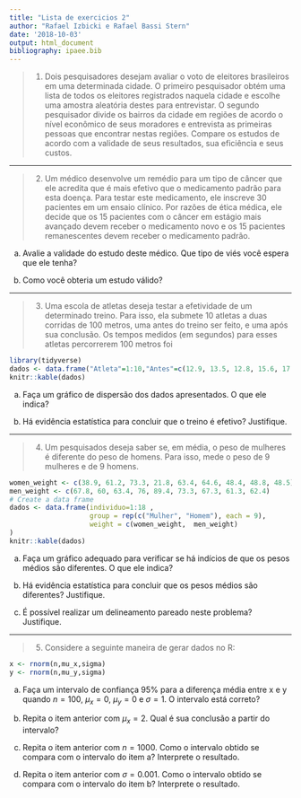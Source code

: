 ```yaml
---
title: "Lista de exercicios 2"
author: "Rafael Izbicki e Rafael Bassi Stern"
date: '2018-10-03'
output: html_document
bibliography: ipaee.bib
---
```


> 1. Dois pesquisadores desejam
avaliar o voto de eleitores brasileiros em
uma determinada cidade. O primeiro pesquisador
obtém uma lista de todos os eleitores registrados naquela cidade e
escolhe uma amostra aleatória destes para entrevistar.
O segundo pesquisador divide os bairros da cidade em
regiões de acordo o nível econômico de seus moradores e
entrevista as primeiras pessoas que encontrar nestas regiões.
Compare os estudos de acordo com 
a validade de seus resultados, sua eficiência e seus custos.

--------- 

> 2. Um médico desenvolve um remédio para
um tipo de câncer que
ele acredita que é mais efetivo que
o medicamento padrão para esta doença.
Para testar este medicamento,
ele inscreve 30 pacientes em um ensaio clínico.
Por razões de ética médica, 
ele decide que os 15 pacientes com
o câncer em estágio mais avançado devem
receber o medicamento novo e
os 15 pacientes remanescentes devem
receber o medicamento padrão.

a. Avalie a validade do estudo deste médico.
Que tipo de viés você espera que ele tenha?

b. Como você obteria um estudo válido?

--------- 

> 3. Uma escola de atletas
deseja testar a efetividade de um determinado treino.
Para isso, ela submete 10 atletas a duas corridas 
de 100 metros, uma antes do treino ser feito,
e uma após sua conclusão.
Os tempos medidos (em segundos) para esses atletas
percorrerem 100 metros foi

```r
library(tidyverse)
dados <- data.frame("Atleta"=1:10,"Antes"=c(12.9, 13.5, 12.8, 15.6, 17.2, 19.2, 12.6, 15.3, 14.4, 11.3),"Depois"=c(12.7, 13.6, 12.0, 15.2, 16.8, 20.0, 12.0, 15.9, 16.0, 11.1))
knitr::kable(dados) 
```

a. Faça um gráfico de dispersão dos dados apresentados. O que ele indica?

b. Há evidência estatística para concluir que o treino é efetivo? Justifique.

--------- 

> 4. Um pesquisados deseja saber se, em média, o peso
de mulheres é diferente do peso de homens. Para isso,
mede o peso de 9 mulheres e de 9 homens.

```r
women_weight <- c(38.9, 61.2, 73.3, 21.8, 63.4, 64.6, 48.4, 48.8, 48.5)
men_weight <- c(67.8, 60, 63.4, 76, 89.4, 73.3, 67.3, 61.3, 62.4) 
# Create a data frame
dados <- data.frame(individuo=1:18 ,
                    group = rep(c("Mulher", "Homem"), each = 9),
                    weight = c(women_weight,  men_weight)
)
knitr::kable(dados) 
```

a. Faça um gráfico adequado para verificar se
há indícios de que os pesos médios são diferentes.
O que ele indica?

b. Há evidência estatística para concluir que
os pesos médios são diferentes? Justifique.

c. É possível realizar
um delineamento pareado neste problema? Justifique.

--------- 

> 5. Considere a seguinte maneira de gerar dados no R:

```r
x <- rnorm(n,mu_x,sigma)
y <- rnorm(n,mu_y,sigma)
```

a. Faça um intervalo de confiança 95% para
a diferença média entre x e y quando 
$n=100$, $\mu_x=0$, $\mu_y=0$ e $\sigma=1$. O intervalo está correto?

b. Repita o item anterior com $\mu_x = 2$.
Qual é sua conclusão a partir do intervalo?

c. Repita o item anterior com $n=1000$.
Como o intervalo obtido se compara com o intervalo do item a?
Interprete o resultado.

d. Repita o item anterior com $\sigma=0.001$.
Como o intervalo obtido se compara com o intervalo do item b?
Interprete o resultado.
